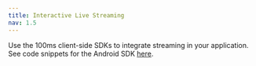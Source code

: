 ```yaml
---
title: Interactive Live Streaming
nav: 1.5
---
```


<Content alias="liveStreaming" />

Use the 100ms client-side SDKs to integrate streaming in your application. See code snippets for the Android SDK [here](/android/v2/features/HLS).
